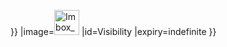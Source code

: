 {{editnotice
|header=<big>注意</big>
|text={{lan
|zh-hans=这个[[Wikipedia:命名空间|命名空间]]的[[Wikipedia:讨论页|对话页]]一般很少有用户会监视。您可以去{{#switch:{{{1|}}}
|image=[[Wikipedia:互助客栈/求助|互助客栈求助区]]或者[[Wikipedia:互助客栈|互助客栈]]得到更快地回应。
|category=[[Wikipedia:互助客栈|互助客栈]]更快地获得回应，或者浏览[[Wikipedia:页面分类|页面分类]]得到提示。
|help=[[Wikipedia:互助客栈|互助客栈]]更快地获得回应，或者浏览[[Help:目录|帮助目录]]得到提示。
|portal=[[Wikipedia:互助客栈|互助客栈]]更快地获得回应。
|mediawiki=[[Wikipedia:互助客栈/技术|互助客栈技术区]]更快地获得回应。
|#default=[[Wikipedia:互助客栈|互助客栈]]更快地获得回应。
}}
|zh-hant=這個[[Wikipedia:命名空间|命名空間]]的[[Wikipedia:讨论页|對話頁]]一般很少有用戶會監視。您可以去{{#switch:{{{1|}}}
|image=[[Wikipedia:互助客栈/求助|互助客棧求助區]]或者[[Wikipedia:互助客栈|互助客棧]]得到更快地回應。
|category=[[Wikipedia:互助客栈|互助客棧]]更快地獲得回應，或者瀏覽[[Wikipedia:页面分类|頁面分類]]得到提示。
|help=[[Wikipedia:互助客栈|互助客棧]]更快地獲得回應，或者瀏覽[[Help:目录|幫助目錄]]得到提示。
|portal=[[Wikipedia:互助客栈|互助客棧]]更快地獲得回應。
|mediawiki=[[Wikipedia:互助客栈/技术|互助客棧技術區]]更快地獲得回應。
|#default=[[Wikipedia:互助客栈|互助客棧]]更快地獲得回應。}}
}}
|image=[[Image:Imbox_content.png|40px]]
|id=Visibility
|expiry=indefinite
}}<noinclude>
{{documentation}}
</noinclude>